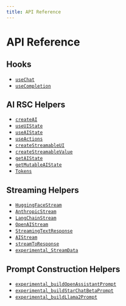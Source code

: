 ```yaml
---
title: API Reference
---
```


# API Reference

## Hooks

- [`useChat`](./api-reference/use-chat)
- [`useCompletion`](./api-reference/use-completion)

## AI RSC Helpers

- [`createAI`](./api-reference/create-ai)
- [`useUIState`](./api-reference/use-ui-state)
- [`useAIState`](./api-reference/use-ai-state)
- [`useActions`](./api-reference/use-actions)
- [`createStreamableUI`](./api-reference/create-streamable-ui)
- [`createStreamableValue`](./api-reference/create-streamable-value)
- [`getAIState`](./api-reference/get-ai-state)
- [`getMutableAIState`](./api-reference/get-mutable-ai-state)
- [`Tokens`](./api-reference/tokens)

## Streaming Helpers

- [`HuggingFaceStream`](./api-reference/huggingface-stream)
- [`AnthropicStream`](./api-reference/anthropic-stream)
- [`LangChainStream`](./api-reference/langchain-stream)
- [`OpenAIStream`](./api-reference/openai-stream)
- [`StreamingTextResponse`](./api-reference/streaming-text-response)
- [`AIStream`](./api-reference/ai-stream)
- [`streamToResponse`](./api-reference/stream-to-response)
- [`experimental_StreamData`](./api-reference/stream-data)

## Prompt Construction Helpers

- [`experimental_buildOpenAssistantPrompt`](./api-reference/prompts#experimental_buildopenassistantprompt)
- [`experimental_buildStarChatBetaPrompt`](./api-reference/prompts#experimental_buildstarchatbetaprompt)
- [`experimental_buildLlama2Prompt`](./api-reference/prompts#experimental_buildllama2prompt)
